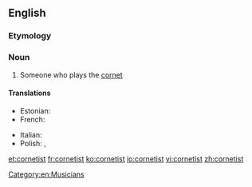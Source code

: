==English==

===Etymology===
{{suffix|cornet|ist}}

===Noun===
{{en-noun}}

# Someone who plays the [[cornet]]

====Translations====
{{trans-top}}
* Estonian: {{t|et|kornetimängija}}
* French: {{t|fr|cornettiste|m|f}}
{{trans-mid}}
* Italian: {{t|it|cornettista|m|f}}
* Polish: {{t|pl|kornecista|m}}, {{t|pl|kornecistka|f}}
{{trans-bottom}}

[[Category:en:Musicians]]

[[et:cornetist]]
[[fr:cornetist]]
[[ko:cornetist]]
[[io:cornetist]]
[[vi:cornetist]]
[[zh:cornetist]]